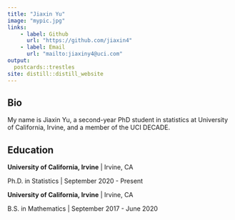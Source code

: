 ```yaml
---
title: "Jiaxin Yu"
image: "mypic.jpg"
links:
    - label: Github
      url: "https://github.com/jiaxin4"
    - label: Email
      url: "mailto:jiaxiny4@uci.com"
output:
  postcards::trestles
site: distill::distill_website
---
```


## Bio

My name is Jiaxin Yu, a second-year PhD student in statistics at University of California, Irvine, and a member of the UCI DECADE. 


## Education

**University of California, Irvine** | Irvine, CA

Ph.D. in Statistics | September 2020 - Present

**University of California, Irvine** | Irvine, CA

B.S. in Mathematics | September 2017 - June 2020


